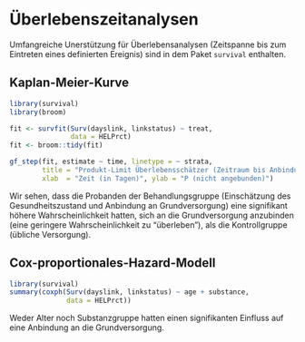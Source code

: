 # Überlebenszeitanalysen
\index{Überlebenszeitanalysen}

Umfangreiche Unerstützung für Überlebensanalysen (Zeitspanne bis zum Eintreten eines definierten Ereignis) sind in dem Paket `survival` enthalten.

## Kaplan-Meier-Kurve

\index{Kaplan-Meier-Kurve}
```r
library(survival)
library(broom)

fit <- survfit(Surv(dayslink, linkstatus) ~ treat, 
               data = HELPrct)
fit <- broom::tidy(fit)

gf_step(fit, estimate ~ time, linetype = ~ strata,
        title = "Produkt-Limit Überlebensschätzer (Zeitraum bis Anbindung)",
        xlab  = "Zeit (in Tagen)", ylab = "P (nicht angebunden)")
```
\index{gf\_step()}
\index{linetype Option}

Wir sehen, dass die Probanden der Behandlungsgruppe (Einschätzung des Gesundheitszustand und Anbindung an Grundversorgung) eine signifikant höhere Wahrscheinlichkeit hatten, sich an die Grundversorgung anzubinden (eine geringere Wahrscheinlichkeit zu "überleben"), als die Kontrollgruppe (übliche Versorgung).

\index{xlab Option}
\index{ylab Option}
\index{title Option}
\index{survfit()}
\index{Surv()}


## Cox-proportionales-Hazard-Modell 
\index{Cox-proportionales-Hazard-Modell}

```r
library(survival)
summary(coxph(Surv(dayslink, linkstatus) ~ age + substance, 
              data = HELPrct))
```
\index{coxph()}
\index{summary()}

Weder Alter noch Substanzgruppe hatten einen signifikanten Einfluss auf eine Anbindung an die Grundversorgung.
